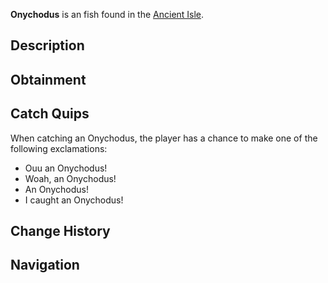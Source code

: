 {{FishInfobox
|image          = Onychodus.png
|rarity         = Uncommon
|sea            = First Sea
|location       = [[Ancient Isle]]
|sublocation    = 
|sources        = Fishing Rod
|radar_location = 
|xp             = 110
|weather        = 
|time           = Night
|season         = 
|bait           = 
|base_weight    = 140
|base_value     = 115
|weight_range   = 40
|base_chance    = 55
|base_resil     = 60
}}
'''Onychodus''' is an {{Rarity|Uncommon}} fish found in the [[Ancient Isle]].

== Description ==
{{Description|Onychodus is a genus of prehistoric lobe-finned fish from the Devonian period, approximately 400 million years ago. Known for its distinctive features, Onychodus was an early example of sarcopterygian fish, which includes ancestors of modern lungfish and tetrapods.|Bestiary Entry}}

== Obtainment ==
{{Description|Found around the waters of the Ancient Isle.|Bestiary Hint}}
{{Fish Availability|
Ancient Isle/Surrounding Ocean
|top_rods      = 
Ethereal Prism Rod\76863.98\122396.54;
Fast Rod\73345.38\73345.38;
Rapid Rod\72831.48\70758.96;
Leviathan's Fang Rod\72789.52\83816.07;
No-Life Rod\72622.08\72622.08;
Adventurer's Rod\55383.88\55383.88;
Plastic Rod\54086.79\43221.88;
Fischer's Rod\55758.09\55758.09;
Kraken Rod\60391.42\74690.14;
Fortune Rod\41010.5\61554.48;
Seraphic Rod\71861.36\71861.36;
Trident Rod\66796.28\51505.74;
Depthseeker Rod\66550.04\56056.52;
Verdant Shear Rod\66052.56\61198.43;
Challenger's Rod\65803.39\65803.39;
Rod Of The Forgotten Fang\65585.38\65585.38;
Avalanche Rod\65383.64\50231.92;
Free Spirit Rod\64725.84\51329.39;
Blazebringer Rod\61621.95\57741.65;
Zeus Rod\61166.79\61166.79;
Rod Of The Depths\59534.12\59534.12;
Volcanic Rod\58907.31\46421.3;
Rod Of The Exalted One\56569.25\59742.97;
Steady Rod\34417.11\22003.98
|recommended   = Ethereal Prism Rod
}}

== Catch Quips ==
When catching an Onychodus, the player has a chance to make one of the following exclamations:
* Ouu an Onychodus!
* Woah, an Onychodus!
* An Onychodus!
* I caught an Onychodus!

== Change History ==
{{Change History|{{subst:Current Version}}}}

== Navigation ==
{{Fish Navbox|Ancient Isle}}